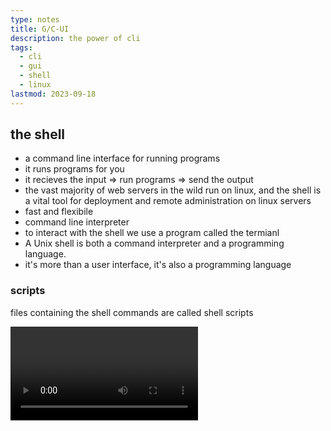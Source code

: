 ```yaml
---
type: notes
title: G/C-UI
description: the power of cli
tags:
  - cli
  - gui
  - shell
  - linux
lastmod: 2023-09-18
---
```


## the shell

- a command line interface for running programs
- it runs programs for you
- it recieves the input => run programs => send the output
- the vast majority of web servers in the wild run on linux, and the shell is a vital tool for deployment and remote administration on linux servers
- fast and flexibile
- command line interpreter
- to interact with the shell we use a program called the termianl
- A Unix shell is both a command interpreter and a programming language.
- it's more than a user interface, it's also a programming language

### scripts

files containing the shell commands are called shell scripts

<Video id="-zF-XebfzBE" />

### variables

<Video id="Dx3WlMZk8iA" />

#### shell variables

- internals to the shell program itself
- e.g: LINES and COLUMNS

#### environment variables

- shared with programs that you run from within the shell
- e.g: PATH and PWD
- PATH environment variable: tells your system where your program files are

## termianl (termianl emulator) VS TTY (teletype) VS console VS shell VS prompt VS command line VS CLI (command line interface) VS GUI (graphical user interface)

- termianl: tty = input/output environment
- console: the physical keyboard and monitor attached to a machine
- shell: command line interpreter
- prompt: the part before the command line
- command line: the line we are typing on
- command line interface: an interface that you can interact with it by typing
- graphical user interface: an interface that you can interact with by the mouse and keyboard

## termianl

- a program that draws text on a window and lets you type things on the keyboard
- called termianl emulator
- display output to the screen
- accepts input from the keyboard
- doesn't know what to do with the input, so it needs another program that knows what to do which is the shell
- when you type things in, the terminal sends what you type to the shell
- when you press enter
  - the shell interprets what you wrote as a command
  - figure out what program you want to run
  - runs it
  - send the output back to the termianl
- you can use the termianl without the shell and using the python interpreter instead
- programs you can use inside the termianl
  - shell
  - python interpreter
- you can use the shell without the termianl by using shell scripting
- text input/output environment

## CLI VS GUI

### benefits of CLI

- use less system Resources
- more

## types of the shell

- bash
- zsh
- sh
- fish
- cmd
- powershell
- ksh
- csh
- tcsh

## the linux shell

the Linux shell comes with a long list of commands that can be composed to automate any task imaginable.

This ability to build larger programs from smaller ones is what gives the command line its power and flexibility.

## notes

- how to write clean code
- A good command line interface is the Linux shell
- the javascript console is a CLI for the browser, and the shell is the CLI for the whole computer in general
- the bash shell is the most popular UNIX-style shell
- you can use the shell without the termianl
  - by writing shell commands into a file and arrage for your computer to run the shell program on that file (shell scripting)
- you can use the termianl without the shell
  - by making it run the python interpreter for example
- you can interact with a system using either
  - GUI
  - CLI
- a flag is used to alter how a program functions
- Flags can be used to alter how a program functions and/or what is displayed. 
- a diff and a patch refer to the same thing
